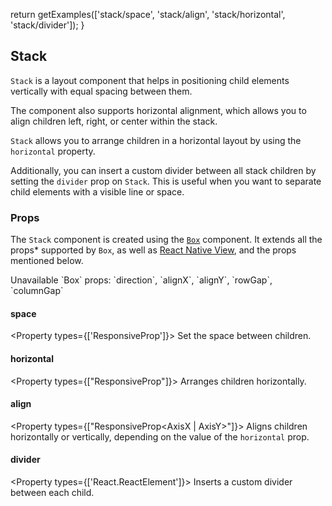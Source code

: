 

  return getExamples(['stack/space', 'stack/align', 'stack/horizontal', 'stack/divider']);
}

## Stack

`Stack` is a layout component that helps in positioning child elements vertically with equal spacing between them. 

<Example title="Space" example="stack/space" expandable={false} />

The component also supports horizontal alignment, which allows you to align children left, right, or center within the stack. 

<Example title="Align" example="stack/align" expandable={false} />

`Stack` allows you to arrange children in a horizontal layout by using the `horizontal` property.

<Example title="Horizontal" example="stack/horizontal" expandable={false} />

Additionally, you can insert a custom divider between all stack children by setting the `divider` prop on `Stack`. This is useful when you want to separate child elements with a visible line or space.

<Example title="Divider" example="stack/divider" expandable={false} />

### Props

The `Stack` component is created using the [`Box`](/docs/components/box) component. It extends all the props* supported by `Box`, as well as [React Native View](https://reactnative.dev/docs/view#props), and the props mentioned below.

<Callout type="info" emoji="*">
  Unavailable `Box` props: `direction`, `alignX`, `alignY`, `rowGap`, `columnGap`
</Callout>

#### space

<Property types={['ResponsiveProp<number>']}>
  Set the space between children.
</Property>

#### horizontal

<Property types={["ResponsiveProp<boolean>"]}>
  Arranges children horizontally.
</Property>

#### align

<Property types={["ResponsiveProp<AxisX | AxisY>"]}>
  Aligns children horizontally or vertically, depending on the value of the `horizontal` prop.
</Property>

#### divider

<Property types={['React.ReactElement']}>
  Inserts a custom divider between each child.
</Property>

